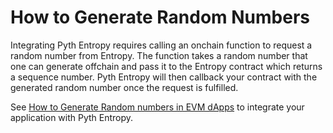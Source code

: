 # How to Generate Random Numbers

Integrating Pyth Entropy requires calling an onchain function to request a random number from Entropy. The function takes a random number that one can generate offchain and pass it to the Entropy contract which returns a sequence number. Pyth Entropy will then callback your contract with the generated random number once the request is fulfilled.

See [How to Generate Random numbers in EVM dApps](generate-random-numbers/evm.mdx) to integrate your application with Pyth Entropy.
